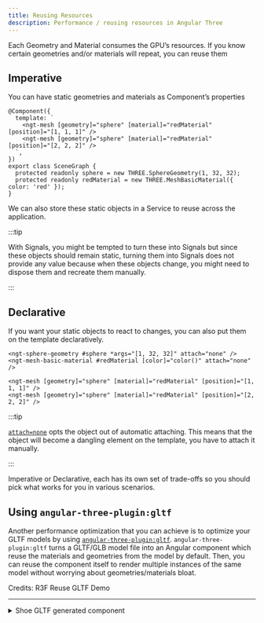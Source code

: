 ```yaml
---
title: Reusing Resources
description: Performance / reusing resources in Angular Three
---
```



Each Geometry and Material consumes the GPU’s resources. If you know certain geometries and/or materials will repeat, you can reuse them

## Imperative

You can have static geometries and materials as Component’s properties

```angular-ts
@Component({
  template: `
    <ngt-mesh [geometry]="sphere" [material]="redMaterial" [position]="[1, 1, 1]" />
    <ngt-mesh [geometry]="sphere" [material]="redMaterial" [position]="[2, 2, 2]" />
  `,
})
export class SceneGraph {
  protected readonly sphere = new THREE.SphereGeometry(1, 32, 32);
  protected readonly redMaterial = new THREE.MeshBasicMaterial({ color: 'red' });
}
```

We can also store these static objects in a Service to reuse across the application.

:::tip

With Signals, you might be tempted to turn these into Signals but since these objects should remain static, turning them into Signals does not provide any value because when these objects change, you might need to dispose them and recreate them manually.

:::

## Declarative

If you want your static objects to react to changes, you can also put them on the template declaratively.

```angular-html
<ngt-sphere-geometry #sphere *args="[1, 32, 32]" attach="none" />
<ngt-mesh-basic-material #redMaterial [color]="color()" attach="none" />

<ngt-mesh [geometry]="sphere" [material]="redMaterial" [position]="[1, 1, 1]" />
<ngt-mesh [geometry]="sphere" [material]="redMaterial" [position]="[2, 2, 2]" />
```

:::tip

[`attach=none`](/reference/core/renderer) opts the object out of automatic attaching. This means that the object will become a dangling element on the template, you have to attach it manually.

:::

Imperative or Declarative, each has its own set of trade-offs so you should pick what works for you in various scenarios.

## Using `angular-three-plugin:gltf`

Another performance optimization that you can achieve is to optimize your GLTF models by using [`angular-three-plugin:gltf`](/reference/plugin/gltf). `angular-three-plugin:gltf` turns a GLTF/GLB model file into an Angular component which reuse the materials and geometries from the model by default. Then, you can reuse the component itself to render multiple instances of the same model without worrying about geometries/materials bloat.

<div class="h-[600px] w-full rounded border border-dashed border-accent-600 dark:border-accent-200">
 <ReuseGLTFDemo client:only />
</div>
<Credit link="https://codesandbox.io/s/dix1y">Credits: R3F Reuse GLTF Demo</Credit>

---

<details>
<summary>Shoe GLTF generated component</summary>

```angular-ts
/**Auto-generated by: https://github.com/angular-threejs/gltf
Command: npx angular-three-gltf&#64;2.0.5 src/components/scenes/reuse-gltf-demo/shoe.gltf -o src/components/scenes/reuse-gltf-demo/shoe.ts --selector app-shoe --name Shoe --shadows --importattribute
**/

import type * as THREE from "three";
import { Group, Mesh } from "three";
import { extend, type NgtThreeElements, NgtObjectEvents } from "angular-three";
import { Component, ChangeDetectionStrategy, CUSTOM_ELEMENTS_SCHEMA, input, viewChild, ElementRef, inject, effect } from "@angular/core";
import { injectGLTF } from "angular-three-soba/loaders";
import type { GLTF } from "three-stdlib";

// @ts-expect-error - import .glb/.gltf file
import ShoeGLTF from "./shoe.gltf" with { loader: "file" };

export type ShoeGLTFGLTFResult = GLTF & {
    nodes: {
        shoe: THREE.Mesh;
        shoe_1: THREE.Mesh;
        shoe_2: THREE.Mesh;
        shoe_3: THREE.Mesh;
        shoe_4: THREE.Mesh;
        shoe_5: THREE.Mesh;
        shoe_6: THREE.Mesh;
        shoe_7: THREE.Mesh;
    };
    materials: {
        laces: THREE.MeshStandardMaterial;
        mesh: THREE.MeshStandardMaterial;
        caps: THREE.MeshStandardMaterial;
        inner: THREE.MeshStandardMaterial;
        sole: THREE.MeshStandardMaterial;
        stripes: THREE.MeshStandardMaterial;
        band: THREE.MeshStandardMaterial;
        patch: THREE.MeshStandardMaterial;
    };
};

@Component({
    selector: "app-shoe",
    template: `
        @if (gltf(); as gltf) {
            <ngt-group #model [parameters]="options()" [dispose]="null">
                <ngt-mesh castShadow receiveShadow [geometry]="gltf.nodes.shoe.geometry" [material]="gltf.materials.laces" />
                <ngt-mesh castShadow receiveShadow [geometry]="gltf.nodes.shoe_1.geometry" >
                    <!-- this was modified so we can change color -->
                    <ngt-mesh-standard-material [parameters]="gltf.materials.mesh" [color]="color()" />
                </ngt-mesh>
                <ngt-mesh castShadow receiveShadow [geometry]="gltf.nodes.shoe_2.geometry" [material]="gltf.materials.caps" />
                <ngt-mesh castShadow receiveShadow [geometry]="gltf.nodes.shoe_3.geometry" [material]="gltf.materials.inner" />
                <ngt-mesh castShadow receiveShadow [geometry]="gltf.nodes.shoe_4.geometry" [material]="gltf.materials.sole" />
                <ngt-mesh castShadow receiveShadow [geometry]="gltf.nodes.shoe_5.geometry" [material]="gltf.materials.stripes" />
                <ngt-mesh castShadow receiveShadow [geometry]="gltf.nodes.shoe_6.geometry" [material]="gltf.materials.band" />
                <ngt-mesh castShadow receiveShadow [geometry]="gltf.nodes.shoe_7.geometry" [material]="gltf.materials.patch" />

                <ng-content />
            </ngt-group>
        }
    `,
    hostDirectives: [
        {
            directive: NgtObjectEvents,
            outputs: ["click", "dblclick", "contextmenu", "pointerup", "pointerdown", "pointerover", "pointerout", "pointerenter", "pointerleave", "pointermove", "pointermissed", "pointercancel", "wheel"],
        },
    ],
    schemas: [CUSTOM_ELEMENTS_SCHEMA],
    changeDetection: ChangeDetectionStrategy.OnPush,
})
export class Shoe {
    protected readonly Math = Math;

    options = input({} as Partial<NgtThreeElements["ngt-group"]>);
    color = input.required<string>();

    modelRef = viewChild<ElementRef<Group>>("model");

    protected gltf = injectGLTF<ShoeGLTFGLTFResult>(() => ShoeGLTF);

    constructor() {
        extend({ Group, Mesh });

        const objectEvents = inject(NgtObjectEvents, { host: true });
        effect(() => {
            const model = this.modelRef()?.nativeElement;
            if (!model) return;

            objectEvents.ngtObjectEvents.set(model);
        });
    }
}
```

</details>
